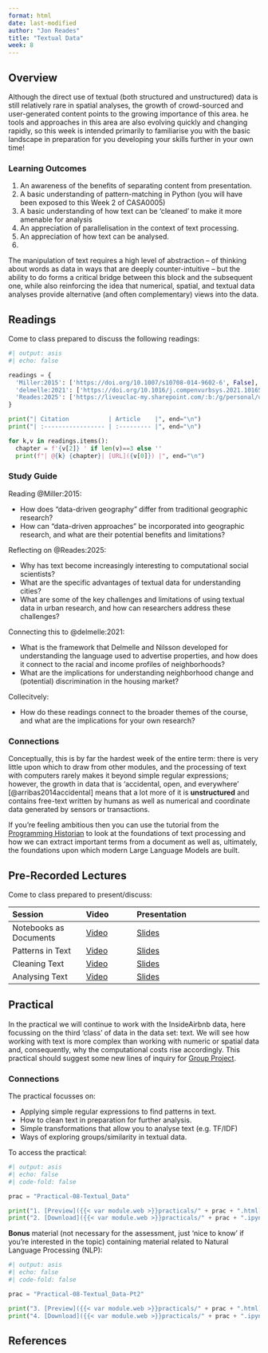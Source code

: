 ```yaml
---
format: html
date: last-modified
author: "Jon Reades"
title: "Textual Data"
week: 8
---
```


## Overview

Although the direct use of textual (both structured and unstructured) data is still relatively rare in spatial analyses, the growth of crowd-sourced and user-generated content points to the growing importance of this area. he tools and approaches in this area are also evolving quickly and changing rapidly, so this week is intended primarily to familiarise you with the basic landscape in preparation for you developing your skills further in your own time!

::: {.callout-important}

### Learning Outcomes

1. An awareness of the benefits of separating content from presentation. 
2. A basic understanding of pattern-matching in Python (you will have been exposed to this Week 2 of CASA0005)
3. A basic understanding of how text can be 'cleaned' to make it more amenable for analysis
4. An appreciation of parallelisation in the context of text processing.
5. An appreciation of how text can be analysed.
6. 
:::

The manipulation of text requires a high level of abstraction -- of thinking about words as data in ways that are deeply counter-intuitive -- but the ability to do forms a critical bridge between this block and the subsequent one, while also reinforcing the idea that numerical, spatial, and textual data analyses provide alternative (and often complementary) views into the data. 

## Readings

Come to class prepared to discuss the following readings:

```python
#| output: asis
#| echo: false

readings = {
  'Miller:2015': ['https://doi.org/10.1007/s10708-014-9602-6', False],
  'delmelle:2021': ['https://doi.org/10.1016/j.compenvurbsys.2021.101658', False],
  'Reades:2025': ['https://liveuclac-my.sharepoint.com/:b:/g/personal/ucftb48_ucl_ac_uk/EVc0-jXEF_pGgHluPlRDVKcB7rloOqBDkzXidh9BJn9T2A?e=kSxoyx', False]
}

print("| Citation           | Article    |", end="\n")
print("| :----------------- | :--------- |", end="\n")

for k,v in readings.items():
  chapter = f'{v[2]} ' if len(v)==3 else ''
  print(f"| @{k} {chapter}| [URL]({v[0]}) |", end="\n")

```

### Study Guide

Reading @Miller:2015:

- How does "data-driven geography" differ from traditional geographic research?
- How can "data-driven approaches" be incorporated into geographic research, and what are their potential benefits and limitations?

Reflecting on @Reades:2025:

- Why has text become increasingly interesting to computational social scientists?
- What are the specific advantages of textual data for understanding cities?
- What are some of the key challenges and limitations of using textual data in urban research, and how can researchers address these challenges?

Connecting this to @delmelle:2021:

- What is the framework that Delmelle and Nilsson developed for understanding the language used to advertise properties, and how does it connect to the racial and income profiles of neighborhoods?
- What are the implications for understanding neighborhood change and (potential) discrimination in the housing market?

Collecitvely: 

- How do these readings connect to the broader themes of the course, and what are the implications for your own research?

::: {.callout-tip}

### Connections

Conceptually, this is by far the hardest week of the entire term: there is very little upon which to draw from other modules, and the processing of text with computers rarely makes it beyond simple regular expressions; however, the growth in data that is 'accidental, open, and everywhere' [@arribas2014accidental] means that a lot more of it is **unstructured** and contains free-text written by humans as well as numerical and coordinate data generated by sensors or transactions.

:::

If you're feeling ambitious then you can use the tutorial from the [Programming Historian](https://programminghistorian.org) to look at the foundations of text processing and how we can extract important terms from a document as well as, ultimately, the foundations upon which modern Large Language Models are built. 

## Pre-Recorded Lectures

Come to class prepared to present/discuss:

| Session | Video | Presentation | 
| :------ | :---- | :----------- | 
| Notebooks as Documents | [Video]({{< var vids.notebooks >}}) | [Slides](../lectures/{{< meta week >}}.1-Notebooks_as_Documents.qmd) | 
| Patterns in Text | [Video]({{< var vids.patterns >}}) | [Slides](../lectures/{{< meta week >}}.2-Patterns_in_Text.qmd) | 
| Cleaning Text | [Video]({{< var vids.cleaning >}}) | [Slides](../lectures/{{< meta week >}}.3-Cleaning_Text.qmd) | 
| Analysing Text | [Video]({{< var vids.analysing >}}) | [Slides](../lectures/{{< meta week >}}.4-Analysing_Text.qmd) | 

## Practical

In the practical we will continue to work with the InsideAirbnb data, here focussing on the third 'class' of data in the data set: text. We will see how working with text is more complex than working with numeric or spatial data and, consequently, why the computational costs rise accordingly. This practical should suggest some new lines of inquiry for [Group Project](../assessments/group.qmd).

::: {.callout-tip}

### Connections

The practical focusses on:

- Applying simple regular expressions to find patterns in text.
- How to clean text in preparation for further analysis.
- Simple transformations that allow you to analyse text (e.g. TF/IDF)
- Ways of exploring groups/similarity in textual data.

:::

To access the practical:

```python
#| output: asis
#| echo: false
#| code-fold: false

prac = "Practical-08-Textual_Data"

print("1. [Preview]({{< var module.web >}}practicals/" + prac + ".html)")
print("2. [Download]({{< var module.web >}}practicals/" + prac + ".ipynb)")

```

**Bonus** material (not necessary for the assessment, just 'nice to know' if you're interested in the topic) containing material related to Natural Language Processing (NLP): 

```python
#| output: asis
#| echo: false
#| code-fold: false

prac = "Practical-08-Textual_Data-Pt2"

print("3. [Preview]({{< var module.web >}}practicals/" + prac + ".html)")
print("4. [Download]({{< var module.web >}}practicals/" + prac + ".ipynb)")

```

## References
